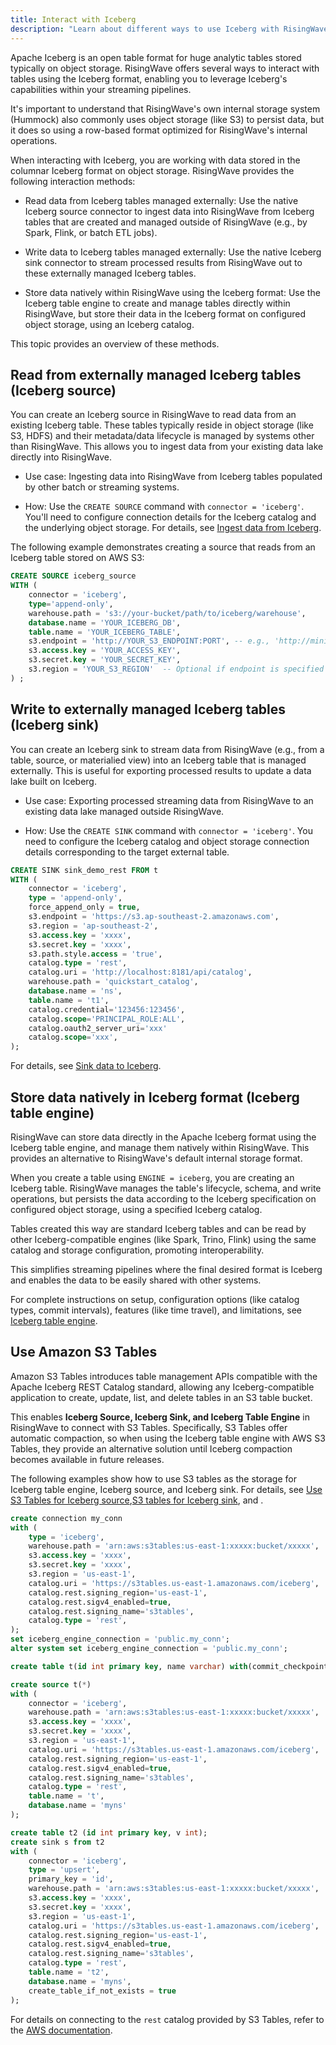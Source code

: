 ```yaml
---
title: Interact with Iceberg
description: "Learn about different ways to use Iceberg with RisingWave"
---
```

Apache Iceberg is an open table format for huge analytic tables stored typically on object storage. RisingWave offers several ways to interact with tables using the Iceberg format, enabling you to leverage Iceberg's capabilities within your streaming pipelines.

It's important to understand that RisingWave's own internal storage system (Hummock) also commonly uses object storage (like S3) to persist data, but it does so using a row-based format optimized for RisingWave's internal operations.

When interacting with Iceberg, you are working with data stored in the columnar Iceberg format on object storage. RisingWave provides the following interaction methods:

- Read data from Iceberg tables managed externally: Use the native Iceberg source connector to ingest data into RisingWave from Iceberg tables that are created and managed outside of RisingWave (e.g., by Spark, Flink, or batch ETL jobs).

- Write data to Iceberg tables managed externally: Use the native Iceberg sink connector to stream processed results from RisingWave out to these externally managed Iceberg tables.

- Store data natively within RisingWave using the Iceberg format: Use the Iceberg table engine to create and manage tables directly within RisingWave, but store their data in the Iceberg format on configured object storage, using an Iceberg catalog.

This topic provides an overview of these methods.

## Read from externally managed Iceberg tables (Iceberg source)

You can create an Iceberg source in RisingWave to read data from an existing Iceberg table. These tables typically reside in object storage (like S3, HDFS) and their metadata/data lifecycle is managed by systems other than RisingWave. This allows you to ingest data from your existing data lake directly into RisingWave.

- Use case: Ingesting data into RisingWave from Iceberg tables populated by other batch or streaming systems.

- How: Use the `CREATE SOURCE` command with `connector = 'iceberg'`. You'll need to configure connection details for the Iceberg catalog and the underlying object storage. For details, see [Ingest data from Iceberg](/ingestion/sources/iceberg).

The following example demonstrates creating a source that reads from an Iceberg table stored on AWS S3:

```sql
CREATE SOURCE iceberg_source
WITH (
    connector = 'iceberg',
    type='append-only',
    warehouse.path = 's3://your-bucket/path/to/iceberg/warehouse',
    database.name = 'YOUR_ICEBERG_DB',
    table.name = 'YOUR_ICEBERG_TABLE',
    s3.endpoint = 'http://YOUR_S3_ENDPOINT:PORT', -- e.g., 'http://minio:9000'
    s3.access.key = 'YOUR_ACCESS_KEY',
    s3.secret.key = 'YOUR_SECRET_KEY',
    s3.region = 'YOUR_S3_REGION'  -- Optional if endpoint is specified
) ;
```

## Write to externally managed Iceberg tables (Iceberg sink)

You can create an Iceberg sink to stream data from RisingWave (e.g., from a table, source, or materialied view) into an Iceberg table that is managed externally. This is useful for exporting processed results to update a data lake built on Iceberg.

- Use case: Exporting processed streaming data from RisingWave to an existing data lake managed outside RisingWave.

- How: Use the `CREATE SINK` command with `connector = 'iceberg'`. You need to configure the Iceberg catalog and object storage connection details corresponding to the target external table.

```sql
CREATE SINK sink_demo_rest FROM t
WITH (
    connector = 'iceberg',
    type = 'append-only',
    force_append_only = true,
    s3.endpoint = 'https://s3.ap-southeast-2.amazonaws.com',
    s3.region = 'ap-southeast-2',
    s3.access.key = 'xxxx',
    s3.secret.key = 'xxxx',
    s3.path.style.access = 'true',
    catalog.type = 'rest',
    catalog.uri = 'http://localhost:8181/api/catalog',
    warehouse.path = 'quickstart_catalog',
    database.name = 'ns',
    table.name = 't1',
    catalog.credential='123456:123456',
    catalog.scope='PRINCIPAL_ROLE:ALL',
    catalog.oauth2_server_uri='xxx'
    catalog.scope='xxx',
);
```

For details, see [Sink data to Iceberg](/integrations/destinations/apache-iceberg).

## Store data natively in Iceberg format (Iceberg table engine)

RisingWave can store data directly in the Apache Iceberg format using the Iceberg table engine, and manage them natively within RisingWave. This provides an alternative to RisingWave's default internal storage format.

When you create a table using `ENGINE = iceberg`, you are creating an Iceberg table. RisingWave manages the table's lifecycle, schema, and write operations, but persists the data according to the Iceberg specification on configured object storage, using a specified Iceberg catalog.

Tables created this way are standard Iceberg tables and can be read by other Iceberg-compatible engines (like Spark, Trino, Flink) using the same catalog and storage configuration, promoting interoperability.

This simplifies streaming pipelines where the final desired format is Iceberg and enables the data to be easily shared with other systems.

For complete instructions on setup, configuration options (like catalog types, commit intervals), features (like time travel), and limitations, see [Iceberg table engine](/store/iceberg-table-engine).

## Use Amazon S3 Tables
 
 Amazon S3 Tables introduces table management APIs compatible with the Apache Iceberg REST Catalog standard, allowing any Iceberg-compatible application to create, update, list, and delete tables in an S3 table bucket.  
 
 This enables **Iceberg Source, Iceberg Sink, and Iceberg Table Engine** in RisingWave to connect with S3 Tables. Specifically, S3 Tables offer automatic compaction, so when using the Iceberg table engine with AWS S3 Tables, they provide an alternative solution until Iceberg compaction becomes available in future releases.
 
 The following examples show how to use S3 tables as the storage for Iceberg table engine, Iceberg source, and Iceberg sink. For details, see [Use S3 Tables for Iceberg source](/ingestion/sources/iceberg-config#use-amazon-s3-tables),[S3 tables for Iceberg sink](/integrations/destinations/apache-iceberg#use-amazon-s3-tables), and []().
 
 ```sql
 create connection my_conn
 with (
     type = 'iceberg',
     warehouse.path = 'arn:aws:s3tables:us-east-1:xxxxx:bucket/xxxxx',
     s3.access.key = 'xxxx',
     s3.secret.key = 'xxxx',
     s3.region = 'us-east-1',
     catalog.uri = 'https://s3tables.us-east-1.amazonaws.com/iceberg',
     catalog.rest.signing_region='us-east-1',
     catalog.rest.sigv4_enabled=true,
     catalog.rest.signing_name='s3tables',
     catalog.type = 'rest',
 );
 set iceberg_engine_connection = 'public.my_conn';
 alter system set iceberg_engine_connection = 'public.my_conn';
 
 create table t(id int primary key, name varchar) with(commit_checkpoint_interval = 5) engine = iceberg;
 ```
 
 ```sql
 create source t(*)
 with (
     connector = 'iceberg',
     warehouse.path = 'arn:aws:s3tables:us-east-1:xxxxx:bucket/xxxxx',
     s3.access.key = 'xxxx',
     s3.secret.key = 'xxxx',
     s3.region = 'us-east-1',
     catalog.uri = 'https://s3tables.us-east-1.amazonaws.com/iceberg',
     catalog.rest.signing_region='us-east-1',
     catalog.rest.sigv4_enabled=true,
     catalog.rest.signing_name='s3tables',
     catalog.type = 'rest',
     table.name = 't',
     database.name = 'myns'
 );
 ```
 
 ```sql
 create table t2 (id int primary key, v int);
 create sink s from t2
 with (
     connector = 'iceberg',
     type = 'upsert',
     primary_key = 'id',
     warehouse.path = 'arn:aws:s3tables:us-east-1:xxxxx:bucket/xxxxx',
     s3.access.key = 'xxxx',
     s3.secret.key = 'xxxx',
     s3.region = 'us-east-1',
     catalog.uri = 'https://s3tables.us-east-1.amazonaws.com/iceberg',
     catalog.rest.signing_region='us-east-1',
     catalog.rest.sigv4_enabled=true,
     catalog.rest.signing_name='s3tables',
     catalog.type = 'rest',
     table.name = 't2',
     database.name = 'myns',
     create_table_if_not_exists = true
 );
 ```
 
 For details on connecting to the `rest` catalog provided by S3 Tables, refer to the [AWS documentation](https://docs.aws.amazon.com/AmazonS3/latest/userguide/s3-tables-integrating-open-source.html).